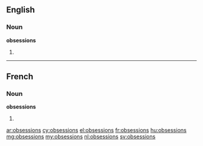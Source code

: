 ==English==

===Noun===
'''obsessions'''

# {{plural of|obsession}}

----

==French==

===Noun===
'''obsessions''' {{f}}

# {{plural of|obsession|lang=fr}}

[[ar:obsessions]]
[[cy:obsessions]]
[[el:obsessions]]
[[fr:obsessions]]
[[hu:obsessions]]
[[mg:obsessions]]
[[my:obsessions]]
[[nl:obsessions]]
[[sv:obsessions]]